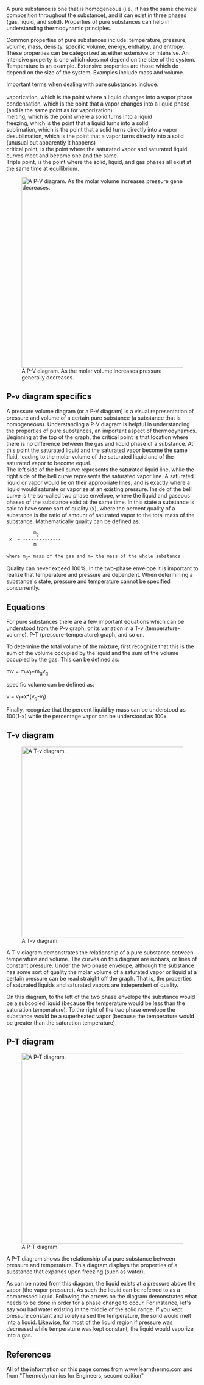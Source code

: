 A pure substance is one that is homogeneous (i.e., it has the same chemical composition throughout the substance), and it can exist in three phases (gas, liquid, and solid). Properties of pure substances can help in understanding thermodynamic principles.

Common properties of pure substances include: temperature, pressure, volume, mass, density, specific volume, energy, enthalpy, and entropy. These properties can be categorized as either extensive or intensive. An intensive property is one which does not depend on the size of the system. Temperature is an example. Extensive properties are those which do depend on the size of the system. Examples include mass and volume.

Important terms when dealing with pure substances include:<br /><br />vaporization, which is the point where a liquid changes into a vapor phase<br />condensation, which is the point that a vapor changes into a liquid phase (and is the same point as for vaporization)<br />melting, which is the point where a solid turns into a liquid<br />freezing, which is the point that a liquid turns into a solid<br />sublimation, which is the point that a solid turns directly into a vapor<br />desublimation, which is the point that a vapor turns directly into a solid (unusual but apparently it happens)<br />critical point, is the point where the saturated vapor and saturated liquid curves meet and become one and the same.<br />Triple point, is the point where the solid, liquid, and gas phases all exist at the same time at equilibrium.


[[Image:2B-6-PV-diagram.png|thumb|500px|right|A P-V diagram. As the molar volume increases pressure generally decreases.]]


== P-v diagram specifics ==

A pressure volume diagram (or a P-V diagram) is a visual representation of pressure and volume of a certain pure substance (a substance that is homogeneous). Understanding a P-V diagram is helpful in understanding the properties of pure substances, an important aspect of thermodynamics.<br />

Beginning at the top of the graph, the critical point is that location where there is no difference between the gas and liquid phase of a substance. At this point the saturated liquid and the saturated vapor become the same fluid, leading to the molar volume of the saturated liquid and of the saturated vapor to become equal.<br />

The left side of the bell curve represents the saturated liquid line, while the right side of the bell curve represents the saturated vapor line. A saturated liquid or vapor would lie on their appropriate lines, and is exactly where a liquid would saturate or vaporize at an existing pressure. Inside of the bell curve is the so-called two phase envelope, where the liquid and gaseous phases of the substance exist at the same time. In this state a substance is said to have some sort of quality (x), where the percent quality of a substance is the ratio of amount of saturated vapor to the total mass of the substance. Mathematically quality can be defined as:  
                                                                                    
           m<sub>g</sub>
  x  = --------------       
           m<br /><br />where m<sub>g</sub>= mass of the gas and m= the mass of the whole substance

Quality can never exceed 100%. In the two-phase envelope it is important to realize that temperature and pressure are dependent. When determining a substance's state, pressure and temperature cannot be specified concurrently.

== Equations ==

For pure substances there are a few important equations which can be understood from the P-v graph, or its variation in a T-v (temperature-volume), P-T (pressure-temperature) graph, and so on.

To determine the total volume of the mixture, first recognize that this is the sum of the volume occupied by the liquid and the sum of the volume occupied by the gas. This can be defined as:

mv = m<sub>f</sub>v<sub>f</sub>+m<sub>g</sub>v<sub>g</sub>

specific volume can be defined as:

v = v<sub>f</sub>+x*(v<sub>g</sub>-v<sub>f</sub>)

Finally, recognize that the percent liquid by mass can be understood as 100(1-x) while the percentage vapor can be understood as 100x.


== T-v diagram==

[[Image:tv graph.JPG|thumb|right|500px|A T-v diagram.]] 

A T-v diagram demonstrates the relationship of a pure substance between temperature and volume. The curves on this diagram are isobars, or lines of constant pressure. Under the two phase envelope, although the substance has some sort of quality the molar volume of a saturated vapor or liquid at a certain pressure can be read straight off the graph. That is, the properties of saturated liquids and saturated vapors are independent of quality.

On this diagram, to the left of the two phase envelope the substance would be a subcooled liquid (because the temperature would be less than the saturation temperature). To the right of the two phase envelope the substance would be a superheated vapor (because the temperature would be greater than the saturation temperature).

== P-T diagram ==
[[Image:PT.png|thumb|right|500px|A P-T diagram.]]

A P-T diagram shows the relationship of a pure substance between pressure and temperature. This diagram displays the properties of a substance that expands upon freezing (such as water).

As can be noted from this diagram, the liquid exists at a pressure above the vapor (the vapor pressure). As such the liquid can be referred to as a compressed liquid. Following the arrows on the diagram demonstrates what needs to be done in order for a phase change to occur. For instance, let's say you had water existing in the middle of the solid range. If you kept pressure constant and solely raised the temperature, the solid would melt into a liquid. Likewise, for most of the liquid region if pressure was decreased while temperature was kept constant, the liquid would vaporize into a gas.


== References ==

All of the information on this page comes from www.learnthermo.com and from "Thermodynamics for Engineers, second edition"